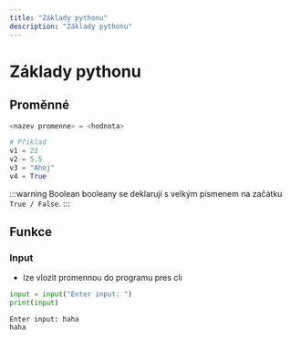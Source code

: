 ```yaml
---
title: "Základy pythonu"
description: "Základy pythonu"
---
```


# Základy pythonu

## Proměnné

```python title="Deklarovaní proměnné"
<nazev promenne> = <hodnota>

# Příklad
v1 = 22
v2 = 5.5
v3 = "Ahoj"
v4 = True
```
:::warning Boolean
booleany se deklarují s velkým písmenem na začátku `True / False`.
:::

## Funkce

### Input
- lze vlozit promennou do programu pres cli
```python
input = input("Enter input: ")
print(input)
```
```cli
Enter input: haha
haha
```